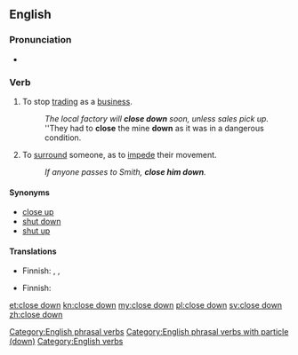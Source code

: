 {{also|closedown}}
==English==

===Pronunciation===
* {{IPA|/kləʊzˈdaʊn/}}

===Verb===
{{en-verb}}

# {{ambitransitive}} To stop [[trading]] as a [[business]].
#: ''The local factory will '''close down''' soon, unless sales pick up.''
#: ''They had to '''close''' the mine '''down''' as it was in a dangerous condition.
# {{transitive}} To [[surround]] someone, as to [[impede]] their movement.
#: ''If anyone passes to Smith, '''close him down'''.''

====Synonyms====
* [[close up]]
* [[shut down]]
* [[shut up]]

====Translations====
{{trans-top|to stop trading}}
* Finnish: {{t|fi|sulkea}}, {{t|fi|lopettaa}}, {{t|fi|lakkauttaa}}
{{trans-mid}}
{{trans-bottom}}

{{trans-top|to surround}}
* Finnish: {{t|fi|piirittää}}
{{trans-mid}}
{{trans-bottom}}

[[Category:English phrasal verbs]]
[[Category:English phrasal verbs with particle (down)]]
[[Category:English verbs]]

[[et:close down]]
[[kn:close down]]
[[my:close down]]
[[pl:close down]]
[[sv:close down]]
[[zh:close down]]